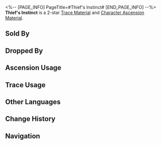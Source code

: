 <%-- [PAGE_INFO]
PageTitle=#Thief's Instinct#
[END_PAGE_INFO] --%>
{{Item Infobox
|id          = 111011
|image       = Item Thief's Instinct.png
|type        = Trace Material
|type2       = Character Ascension Material
|invCategory = Upgrade Materials
|rarity      = 2
|effect      = 
|description = A small amount of anti-matter. Crude material used for enhancement.
|source1     = [[Antimatter Legion]]
|source2     = [[Dropped by enemies in Divergent Universe]]
|source3     = [[Simulated Universe]] enemies
|source4     = [[Assignment]] rewards
|source5     = [[Embers Exchange]]
|source6     = [[Omni-Synthesizer]] &mdash; Material Exchange
|source7     = [[Calyx (Golden)]]
}}
{{Description|A small amount of anti-matter that emanates out of the Voidranger: Reaver like the materialization of its destructive instinct.<br /><br />''"They are all looking forward to the moment of obliteration, when they will be reforged and fused with the entire world."''}}
'''Thief's Instinct''' is a 2-star [[Trace Material]] and [[Character Ascension Material]].

==Sold By==
{{Shop Availability}}

==Dropped By==
{{Dropped By}}

==Ascension Usage==
{{Ascension Usage}}

==Trace Usage==
{{Trace Usage}}

==Other Languages==
{{Other Languages
|en   = Thief's Instinct
|zhs  = 掠夺的本能
|zht  = 掠奪的本能
|ja   = 略奪の本能
|ko   = 약탈의 본능
|es   = Instinto del ladrón
|fr   = Instinct de pilleur
|ru   = Инстинкт вора
|th   = Thief's Instinct
|vi   = Bản Năng Tranh Đoạt
|de   = Instinkt des Diebes
|id   = Thief's Instinct
|pt   = Instinto de Ladrão
}}

==Change History==
{{Change History|1.0}}

==Navigation==
{{Upgrade Material Navbox}}